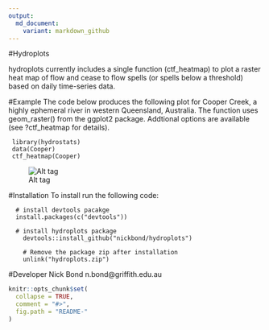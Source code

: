 ```yaml
---
output:
  md_document:
    variant: markdown_github
---
```


<!-- README.md is generated from README.Rmd. Please edit that file -->
#Hydroplots

 hydroplots currently includes a single function (ctf_heatmap) to plot a raster heat map of flow and cease to flow spells (or spells below a threshold) based on daily time-series data.


#Example
 The code below produces the following plot for Cooper Creek, a highly ephemeral river in western Queensland, Australia. The function uses geom_raster() from the ggplot2 package. Addtional options are available (see ?ctf_heatmap for details).
```
 library(hydrostats)
 data(Cooper)
 ctf_heatmap(Cooper)
``` 
![Alt tag](https://github.com/nickbond/hydroplots/raw/master/ctf_heatmap.png "CTF Heatmap")


#Installation
To install run the following code: 

```
  # install devtools pacakge
  install.packages(c("devtools"))

  # install hydroplots package
	devtools::install_github("nickbond/hydroplots")

	# Remove the package zip after installation
	unlink("hydroplots.zip")
```

#Developer
Nick Bond n.bond@griffith.edu.au

```r
knitr::opts_chunk$set(
  collapse = TRUE,
  comment = "#>",
  fig.path = "README-"
)
```

